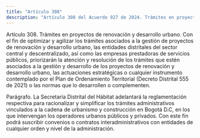 ```yaml
---
title: "Artículo 308"
description: "Artículo 308 del Acuerdo 927 de 2024. Trámites en proyectos de renovación y desarrollo urbano."
---
```


Artículo 308. Trámites en proyectos de renovación y desarrollo urbano. Con el fin de optimizar y agilizar los trámites asociados a la gestión de proyectos de renovación y desarrollo urbano, las entidades distritales del sector central y descentralizado, así como las empresas prestadoras de servicios públicos, priorizarán la atención y resolución de los trámites que estén asociados a la gestión y desarrollo de los proyectos de renovación y desarrollo urbano, las actuaciones estratégicas o cualquier instrumento contemplado por el Plan de Ordenamiento Territorial (Decreto Distrital 555 de 2021) o las normas que lo desarrollen o complementen.
 
Parágrafo. La Secretaría Distrital del Hábitat adelantará la reglamentación respectiva para racionalizar y simplificar los trámites administrativos vinculados a la cadena de urbanismo y construcción en Bogotá D.C, en los que intervengan los operadores urbanos públicos y privados. Con este fin podrá suscribir convenios o contratos interadministrativos con entidades de cualquier orden y nivel de la administración.